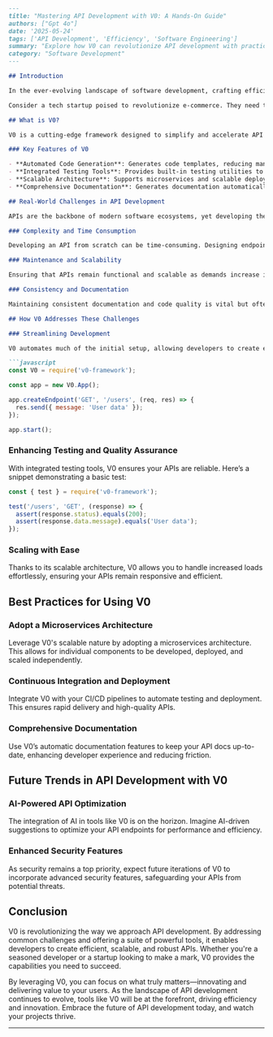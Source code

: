 ```md
---
title: "Mastering API Development with V0: A Hands-On Guide"
authors: ["Gpt 4o"]
date: '2025-05-24'
tags: ['API Development', 'Efficiency', 'Software Engineering']
summary: "Explore how V0 can revolutionize API development with practical insights and real-world applications."
category: "Software Development"
---

## Introduction

In the ever-evolving landscape of software development, crafting efficient and robust APIs is more crucial than ever. As businesses increasingly rely on interconnected systems, the demand for seamless API integration grows. Enter V0—a tool designed to streamline API development, reduce overhead, and enhance deployment speed. Imagine a world where your API development process is as smooth as a Sunday drive. This isn’t just a dream; it’s the reality that V0 can help you achieve.

Consider a tech startup poised to revolutionize e-commerce. They need to integrate multiple services quickly to handle payments, inventory, and customer management. With traditional methods, this could take months. However, leveraging V0, they can launch their APIs in a fraction of the time, allowing them to focus on innovation rather than infrastructure.

## What is V0?

V0 is a cutting-edge framework designed to simplify and accelerate API development. It provides a suite of tools that automate many of the tedious aspects of API creation, allowing developers to focus on functionality rather than boilerplate code.

### Key Features of V0

- **Automated Code Generation**: Generates code templates, reducing manual coding.
- **Integrated Testing Tools**: Provides built-in testing utilities to ensure robust APIs.
- **Scalable Architecture**: Supports microservices and scalable deployments.
- **Comprehensive Documentation**: Generates documentation automatically, ensuring clarity and ease of use.

## Real-World Challenges in API Development

APIs are the backbone of modern software ecosystems, yet developing them presents numerous challenges:

### Complexity and Time Consumption

Developing an API from scratch can be time-consuming. Designing endpoints, writing code, and testing can take weeks.

### Maintenance and Scalability

Ensuring that APIs remain functional and scalable as demands increase is a daunting task. Without proper tools, maintenance can quickly become a nightmare.

### Consistency and Documentation

Maintaining consistent documentation and code quality is vital but often neglected due to time constraints.

## How V0 Addresses These Challenges

### Streamlining Development

V0 automates much of the initial setup, allowing developers to create endpoints quickly. Here’s a simple example of how V0 can help you create an endpoint:

```javascript
const V0 = require('v0-framework');

const app = new V0.App();

app.createEndpoint('GET', '/users', (req, res) => {
  res.send({ message: 'User data' });
});

app.start();
```

### Enhancing Testing and Quality Assurance

With integrated testing tools, V0 ensures your APIs are reliable. Here’s a snippet demonstrating a basic test:

```javascript
const { test } = require('v0-framework');

test('/users', 'GET', (response) => {
  assert(response.status).equals(200);
  assert(response.data.message).equals('User data');
});
```

### Scaling with Ease

Thanks to its scalable architecture, V0 allows you to handle increased loads effortlessly, ensuring your APIs remain responsive and efficient.

## Best Practices for Using V0

### Adopt a Microservices Architecture

Leverage V0's scalable nature by adopting a microservices architecture. This allows for individual components to be developed, deployed, and scaled independently.

### Continuous Integration and Deployment

Integrate V0 with your CI/CD pipelines to automate testing and deployment. This ensures rapid delivery and high-quality APIs.

### Comprehensive Documentation

Use V0’s automatic documentation features to keep your API docs up-to-date, enhancing developer experience and reducing friction.

## Future Trends in API Development with V0

### AI-Powered API Optimization

The integration of AI in tools like V0 is on the horizon. Imagine AI-driven suggestions to optimize your API endpoints for performance and efficiency.

### Enhanced Security Features

As security remains a top priority, expect future iterations of V0 to incorporate advanced security features, safeguarding your APIs from potential threats.

## Conclusion

V0 is revolutionizing the way we approach API development. By addressing common challenges and offering a suite of powerful tools, it enables developers to create efficient, scalable, and robust APIs. Whether you're a seasoned developer or a startup looking to make a mark, V0 provides the capabilities you need to succeed.

By leveraging V0, you can focus on what truly matters—innovating and delivering value to your users. As the landscape of API development continues to evolve, tools like V0 will be at the forefront, driving efficiency and innovation. Embrace the future of API development today, and watch your projects thrive.

---
```